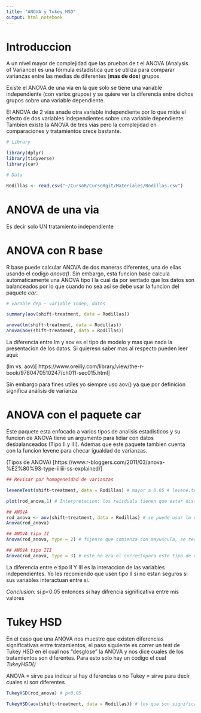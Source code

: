 ```yaml
---
title: "ANOVA y Tukey HSD"
output: html_notebook
---
```


# Introduccion

A un nivel mayor de complejidad que las pruebas de t el ANOVA (Analysis of Variance) es una fórmula estadística que se utiliza para comparar varianzas entre las medias de diferentes (__mas de dos__) grupos. 

Existe el ANOVA de una via en la que solo se tiene una variable independiente (con varios grupos) y se quiere ver la diferencia entre dichos grupos sobre una variable dependiente.

El ANOVA de 2 vias anade otra variable independiente por lo que mide el efecto de dos variables independientes sobre una variable dependiente. Tambien existe la ANOVA de tres vias pero la complejidad en comparaciones y tratamientos crece bastante.

```r
# Library

library(dplyr)
library(tidyverse)
library(car)

# Data

Rodillas <- read.csv("~/CursoR/CursoRgit/Materiales/Rodillas.csv")

```
# ANOVA de una via

Es decir solo UN tratamiento independiente

# ANOVA con R base

R base puede calcular ANOVA de dos maneras diferentes, una de ellas usando el codigo _anova()_. Sin embargo, esta funcion base calcula automaticamente una ANOVA tipo I la cual da por sentado que los datos son balanceados por lo que cuando no sea así se debe usar la funcion del paquete _car_.

```r
# varable dep ~ variable indep, datos

summary(aov(shift~treatment, data = Rodillas))

anova(lm(shift~treatment, data = Rodillas))
anova(aov(shift~treatment, data = Rodillas))
```
La diferencia entre lm y aov es el tipo de modelo y mas que nada la presentacion de los datos. Si quieresn saber mas al respecto pueden leer aqui:

(lm vs. aov)[ https://www.oreilly.com/library/view/the-r-book/9780470510247/ch011-sec015.html]

Sin embargo para fines utiles yo siempre uso aov() ya que por definición significa análisis de varianza

# ANOVA con el paquete car 

Este paquete esta enfocado a varios tipos de analisis estadisticos y su funcion de ANOVA tiene un argumento para lidiar con datos desbalanceados (Tipo II y III). Ademas que este paquete tambien cuenta con la funcion levene para checar igualdad de varianzas.

(Tipos de ANOVA) [https://www.r-bloggers.com/2011/03/anova-%E2%80%93-type-iiiiii-ss-explained/]

```r
## Revisar por homogeneidad de varianzas

leveneTest(shift~treatment, data = Rodillas) # mayor a 0.05 # levene.test no sirve

plot(rod_anova,1) # Interpretacion: los reisduals tienen que estar distribuidos de manera aleatoria y tienen varianza constante.Pero este casi no lo van a ocupar

## ANOVA
rod_anova <- aov(shift~treatment, data = Rodillas) # se puede usar lm o aov
Anova(rod_anova)

## ANOVA tipo II
Anova(rod_anova, type = 2) # fijense que comienza con mayuscula, se recomienda usar tipo 2 si los datos estan desbalanceados

## ANOVA tipo III
Anova(rod_anova, type = 3) # este no era el correctopara este tipo de datos
```

La diferencia entre e tipo II Y III es la interaccion de las variables independientes. Yo les recomiendo que usen tipo II si no estan seguros si sus variables interactuan entre si.

_Conclusion:_ si p<0.05 entonces si hay difrencia significativa entre mis valores

# Tukey HSD

En el caso que una ANOVA nos muestre que existen diferencias significativas entre tratamientos, el paso siguiente es correr un test de Tukey HSD en el cual nos "desglose" la ANOVA y nos dice cuales de los tratamientos son diferentes.
 Para esto solo hay un codigo el cual _TukeyHSD()_
 
 ANOVA = sirve paa indicar si hay diferencias o no
 Tukey = sirve para decir cuales si son diferentes
 
```r
TukeyHSD(rod_anova) # p<0.05

TukeyHSD(aov(shift~treatment, data = Rodillas)) # los que son significativamente diferentes son ojos con control y rodillas con ojos.


```
 
 


